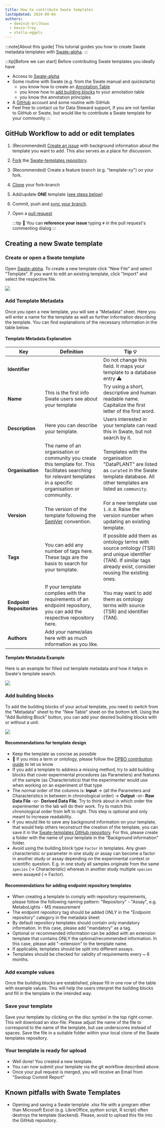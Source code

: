 ```yaml
---
title: How to contribute Swate templates
lastUpdated: 2024-09-04
authors: 
  - dominik-brilhaus
  - kevin-frey
  - stella-eggels
---
```



:::note[About this guide]
This tutorial guides you how to create Swate metadata templates with [Swate-alpha](https://swate-alpha.nfdi4plants.org/).
:::

:::tip[Before we can start]
Before contributing Swate templates you ideally have

- Access to [Swate-alpha](https://swate-alpha.nfdi4plants.org/)
- Some routine with Swate (e.g. from the Swate manual and quickstarts)
  - you know how to create an [Annotation Table](../annotation-table)
  - you know how to [add building blocks](../building-blocks) to your annotation table
  - you know the annotation principles
- A [GitHub](https://github.com) account and some routine with GitHub
- Feel free to contact us for Data Steward support, if you are not familiar to GitHub or Swate, but would like to contribute a Swate template for your community
:::

## GitHub Workflow to add or edit templates

<Steps>

1. (Recommended) [Create an issue](https://github.com/nfdi4plants/Swate-templates/issues/new/choose) with background information about the template you want to add. This also serves as a place for discussion.
2. [Fork](https://docs.github.com/en/get-started/quickstart/fork-a-repo) the [Swate-templates repository](https://github.com/nfdi4plants/Swate-templates).
3. (Recommended) Create a feature branch (e.g. "template-xy") on your fork.
4. [Clone](https://docs.github.com/en/repositories/creating-and-managing-repositories/cloning-a-repository) your fork-branch
5. Add/update **ONE** template ([see steps below](#creating-a-new-swate-template))
6. Commit, push and [sync your branch](https://docs.github.com/en/pull-requests/collaborating-with-pull-requests/working-with-forks/syncing-a-fork).
7. Open a [pull request](https://docs.github.com/en/pull-requests/collaborating-with-pull-requests/proposing-changes-to-your-work-with-pull-requests/about-pull-requests)

    :::tip
    👀 You can **reference your issue** typing `#` in the pull request's commenting dialog
    :::

</Steps>

## Creating a new Swate template

### Create or open a Swate template

Open [Swate-alpha](https://swate-alpha.nfdi4plants.org/). To create a new template click "New File" and select "Template". If you want to edit an existing template, click "Import" and select the respective file.

![](@images/swate/swate-alpha-template-new.png)

### Add Template Metadata

Once you open a new template, you will see a "Metadata" sheet. Here you will enter a name for the template as well as further information describing the template. You can find explanations of the necessary information in the table below.

#### Template Metadata Explanation

Key | Definition | Tip 💡
------- | ------- | -------
**Identifier** |   | Do not change this field. It maps your template to a database entry ⚠️
**Name** |  This is the first info Swate users see about your template  |  Try using a short, descriptive and human readable name. Capitalize the first letter of the first word.
**Description** |  Here you can describe your template. |  Users interested in your template can read this in Swate, but not search by it.
**Organisation** |  The name of an organisation or community you create this template for. This facilitates searching for relevant templates in a specific organisation or community. |  Templates with the organisation "DataPLANT" are listed as `curated` in the Swate template database. All other templates are listed as `community`.
**Version** |  The version of the template following the [SemVer](https://semver.org/) convention.  |  For a new template use `1.0.0`. Raise the version number when updating an existing template.
**Tags** |  You can add any number of tags here. These tags are the basis to search for your template. | If possible add them as ontology terms with source ontology (TSR) and unique identifier (TAN). If similar tags already exist, consider reusing the existing ones.
**Endpoint Repositories** |  If your template complies with the requirements of an endpoint repository, you can add the respective repository here. | You may want to add them as ontology terms with source (TSR) and identifier (TAN).
**Authors** |  Add your name/alias here with as much information as you like.

#### Template Metadata Example

Here is an example for filled out template metadata and how it helps in Swate's template search.

![](@images/swate/swate-alpha-template-metadata.png)

### Add building blocks

To add the building blocks of your actual template, you need to switch from the "Metadata" sheet to the "New Table" sheet on the bottom left. Using the "Add Building Block" button, you can add your desired building blocks with or without a unit.

![](@images/swate/swate-alpha-building-block.png)

#### Recommendations for template design

- Keep the template as concise as possible
- 👀 If you miss a term or ontology, please follow the [DPBO contribution guide](https://github.com/nfdi4plants/nfdi4plants_ontology) to let us know
- If you add a template to address a missing method, try to add building blocks that cover experimental procedures (as Parameters) and features of the sample (as Characteristics) that the experimenter would use when working on an experiment of that type
- The normal order of the columns is: **Input** -> (all the Parameters and Characteristics in between in chronological order) -> **Output** -or- **Raw Data File** -or- **Derived Data File**. Try to think about in which order the experimenter in the lab will do their work. Try to match this chronological order from left to right. This step is optional and only meant to increase readability.
- If you would like to save any background information on your template, that would help others reconstruct the creation of the template, you can save it in the [Swate-templates GitHub repository](https://github.com/nfdi4plants/Swate-templates/tree/main/background%20information). For this, please create a folder with the name of your template in the "Background information" folder.
- Avoid using the building block type `Factor` in templates. Any given characteristic or parameter in one study or assay can become a factor in another study or assay depending on the experimental context or scientific question. E.g. in one study all samples originate from the same `species` (-> Characteristic) whereas in another study multiple `species` were assayed (-> Factor).

#### Recommendations for adding endpoint repository templates

- When creating a template to comply with repository requirements, please follow the following naming pattern: "Repository" - "Assay", e.g. MetaboLights - MS measurement
- The endpoint repository tag should be added ONLY in the "Endpoint repository" category in the metadata sheet
- By default repository templates should contain only mandatory information. In this case, please add "mandatory" as a tag.
- Optional or recommended information can be added with an extension template that contains ONLY the optional/recommended information. In this case, please add "-extension" to the template name.
- If applicable, templates should be split into different assays.
- Templates should be checked for validity of requirements every ~ 6 months.

### Add example values

Once the building blocks are established, please fill in one row of the table with example values. This will help the users interpret the building blocks and fill in the template in the intended way.

### Save your template

Save your template by clicking on the disc symbol in the top right corner. This will download an xlsx-file. Please adjust the name of the file to correspond to the name of the template, but use underscores instead of spaces.
Save the file in a suitable folder within your local clone of the Swate templates repository.

### Your template is ready for upload

- Well done! You created a new template.
- You can now submit your template via the git workflow described above.
- Once your pull request is merged, you will receive an Email from "Swobup Commit Report"

## Known pitfalls with Swate Templates

- Opening and saving a Swate template .xlsx file with a program other than Microsoft Excel (e.g. LibreOffice, python script, R script) often destroys the template (backend). Please, avoid to upload this file into the GitHub repository.
